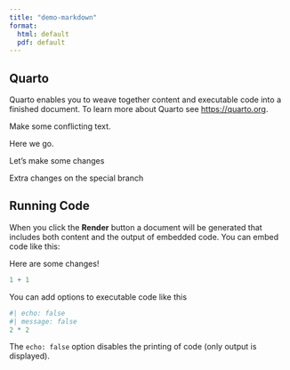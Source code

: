 ```yaml
---
title: "demo-markdown"
format:
  html: default
  pdf: default
---
```


## Quarto

Quarto enables you to weave together content and executable code into a finished document. To learn more about Quarto see <https://quarto.org>.

Make some conflicting text.

Here we go.

Let's make some changes

Extra changes on the special branch

## Running Code

When you click the **Render** button a document will be generated that includes both content and the output of embedded code. You can embed code like this:

Here are some changes!

```r
1 + 1
```

You can add options to executable code like this 

```r
#| echo: false
#| message: false
2 * 2
```

The `echo: false` option disables the printing of code (only output is displayed).
